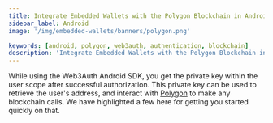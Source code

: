 ```yaml
---
title: Integrate Embedded Wallets with the Polygon Blockchain in Android
sidebar_label: Android
image: '/img/embedded-wallets/banners/polygon.png'

keywords: [android, polygon, web3auth, authentication, blockchain]
description: 'Integrate Embedded Wallets with the Polygon Blockchain in Android | Embedded Wallets'
---
```



<SEO
  title="Integrate Embedded Wallets with the Polygon Blockchain in Android"
  description="Integrate Embedded Wallets with the Polygon Blockchain in Android | Embedded Wallets"
  image="https://docs.metamask.io/img/embedded-wallets/banners/polygon.png"
  slug="/embedded-wallets/connect-blockchain/evm/polygon/android"
/>

While using the Web3Auth Android SDK, you get the private key within the user scope after successful authorization. This private key can be used to retrieve the user's address, and interact with [Polygon](https://polygon.technology/) to make any blockchain calls. We have highlighted a few here for getting you started quickly on that.

<EVMInteraction />
